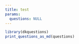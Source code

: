 ```yaml
---
title: test
params:
  questions: NULL
---
```


```r
library(dkquestions)
print_questions_as_md(questions)
```